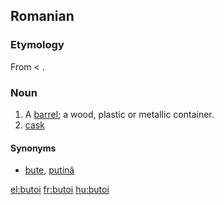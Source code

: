 ==Romanian==

===Etymology===
From {{term|bute|lang=ro}} < {{etyl|LL.|ro}} {{term|buttis|lang=la}}.

===Noun===
{{ro-noun|n|butoaie}}

# A [[barrel]]; a wood, plastic or metallic container.
# [[cask]]

====Synonyms====
* [[bute]], [[putină]]
[[el:butoi]]
[[fr:butoi]]
[[hu:butoi]]